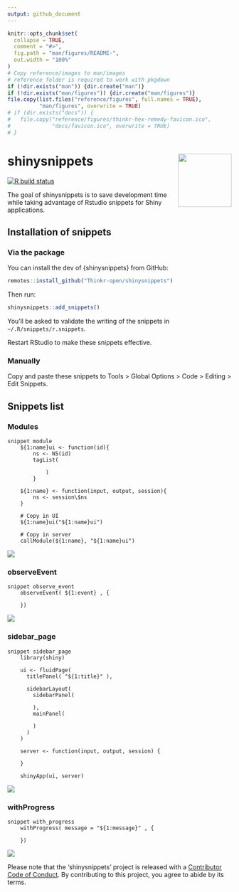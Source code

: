 ```yaml
---
output: github_document
---
```


<!-- README.md is generated from README.Rmd. Please edit that file -->

```r
knitr::opts_chunk$set(
  collapse = TRUE,
  comment = "#>",
  fig.path = "man/figures/README-",
  out.width = "100%"
)
# Copy reference/images to man/images
# reference folder is required to work with pkgdown
if (!dir.exists("man")) {dir.create("man")}
if (!dir.exists("man/figures")) {dir.create("man/figures")}
file.copy(list.files("reference/figures", full.names = TRUE),
          "man/figures", overwrite = TRUE)
# if (dir.exists("docs")) {
#   file.copy("reference/figures/thinkr-hex-remedy-favicon.ico",
#             "docs/favicon.ico", overwrite = TRUE)
# }
```

# shinysnippets <img src="reference/figures/thinkr-hex-shinysnippets.png" align="right" alt="" width="120" />

<!-- badges: start -->
[![R build status](https://github.com/ThinkR-open/shinysnippets/workflows/R-CMD-check/badge.svg)](https://github.com/ThinkR-open/shinysnippets/actions)
<!-- badges: end -->

The goal of shinysnippets is to save development time while taking advantage of Rstudio snippets for Shiny applications.

## Installation of snippets

### Via the package

You can install the dev of {shinysnippets} from GitHub:

``` r
remotes::install_github("Thinkr-open/shinysnippets")
```

Then run: 

``` r 
shinysnippets::add_snippets()
```

You'll be asked to validate the writing of the snippets in `~/.R/snippets/r.snippets`. 

Restart RStudio to make these snippets effective.

### Manually

Copy and paste these snippets to Tools > Global Options > Code > Editing > Edit Snippets.

## Snippets list 

### Modules

```{}
snippet module
	${1:name}ui <- function(id){
		ns <- NS(id)
		tagList(
		
			)
		}

	${1:name} <- function(input, output, session){
		ns <- session\$ns
	}
	
	# Copy in UI
	${1:name}ui("${1:name}ui")
	
	# Copy in server
	callModule(${1:name}, "${1:name}ui")
```

![](reference/figures/module_snippet.gif)

### observeEvent 

```{}
snippet observe_event
	observeEvent( ${1:event} , {
	
	})
```

![](reference/figures/observeEvent_snippet.gif)

### sidebar_page

```{}
snippet sidebar_page
	library(shiny)
	
	ui <- fluidPage(
	  titlePanel( "${1:title}" ), 
	  
	  sidebarLayout(
	    sidebarPanel(
	    
	    ),
	    mainPanel(
	    
	    )
	  )
	)
	
	server <- function(input, output, session) {
	  
	}
	
	shinyApp(ui, server)
```

![](reference/figures/sidebarpage.gif)

### withProgress

```{}
snippet with_progress
	withProgress( message = "${1:message}" , {
	
	})
```

![](reference/figures/with_progress_snippet.gif)

Please note that the 'shinysnippets' project is released with a [Contributor Code of Conduct](CODE_OF_CONDUCT.md). By contributing to this project, you agree to abide by its terms.

